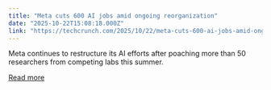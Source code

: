 ```yaml
---
title: "Meta cuts 600 AI jobs amid ongoing reorganization"
date: "2025-10-22T15:08:18.000Z"
link: "https://techcrunch.com/2025/10/22/meta-cuts-600-ai-jobs-amid-ongoing-reorganization/"
---
```


Meta continues to restructure its AI efforts after poaching more than 50 researchers from competing labs this summer.

[Read more](https://techcrunch.com/2025/10/22/meta-cuts-600-ai-jobs-amid-ongoing-reorganization/)

